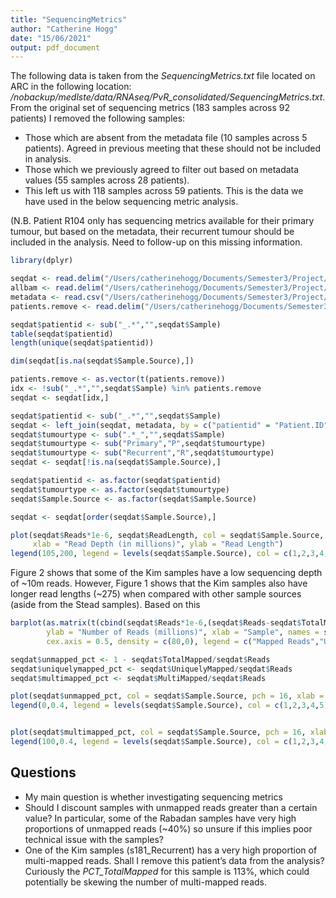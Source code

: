 ```yaml
---
title: "SequencingMetrics"
author: "Catherine Hogg"
date: "15/06/2021"
output: pdf_document
---
```


The following data is taken from the _SequencingMetrics.txt_ file located on ARC in the following location:
_/nobackup/medlste/data/RNAseq/PvR_consolidated/SequencingMetrics.txt_. From the original set of sequencing metrics (183 samples across 92 patients) I removed the following samples:

- Those which are absent from the metadata file (10 samples across 5 patients). Agreed in previous meeting that these should not be included in analysis.
- Those which we previously agreed to filter out based on metadata values (55 samples across 28 patients).
- This left us with 118 samples across 59 patients. This is the data we have used in the below sequencing metric analysis.

(N.B. Patient R104 only has sequencing metrics available for their primary tumour, but based on the metadata, their recurrent tumour should be included in the analysis. Need to follow-up on this missing information.

```r

library(dplyr)

```

```r
seqdat <- read.delim("/Users/catherinehogg/Documents/Semester3/Project/Other/SequencingMetrics.txt", header = TRUE)
allbam <- read.delim("/Users/catherinehogg/Documents/Semester3/Project/Other/all_bam_files.txt", header = FALSE)
metadata <- read.csv("/Users/catherinehogg/Documents/Semester3/Project/Other/Metadata.csv", header = TRUE)
patients.remove <- read.delim("/Users/catherinehogg/Documents/Semester3/Project/Other/patients_remove.txt", header = FALSE)
```

```r

seqdat$patientid <- sub("_.*","",seqdat$Sample)
table(seqdat$patientid)
length(unique(seqdat$patientid))

dim(seqdat[is.na(seqdat$Sample.Source),])
```



```r

patients.remove <- as.vector(t(patients.remove))
idx <- !sub("_.*","",seqdat$Sample) %in% patients.remove
seqdat <- seqdat[idx,]

```

```r

seqdat$patientid <- sub("_.*","",seqdat$Sample)
seqdat <- left_join(seqdat, metadata, by = c("patientid" = "Patient.ID"))
seqdat$tumourtype <- sub(".*_","",seqdat$Sample)
seqdat$tumourtype <- sub("Primary","P",seqdat$tumourtype)
seqdat$tumourtype <- sub("Recurrent","R",seqdat$tumourtype)
seqdat <- seqdat[!is.na(seqdat$Sample.Source),]

seqdat$patientid <- as.factor(seqdat$patientid)
seqdat$tumourtype <- as.factor(seqdat$tumourtype)
seqdat$Sample.Source <- as.factor(seqdat$Sample.Source)

seqdat <- seqdat[order(seqdat$Sample.Source),]
```

```r
plot(seqdat$Reads*1e-6, seqdat$ReadLength, col = seqdat$Sample.Source, pch = 16,
     xlab = "Read Depth (in millions)", ylab = "Read Length")
legend(105,200, legend = levels(seqdat$Sample.Source), col = c(1,2,3,4,5), pch = 16, cex = 0.8)
```

Figure 2 shows that some of the Kim samples have a low sequencing depth of ~10m reads. However, Figure 1 shows that the Kim samples also have longer read lengths (~275) when compared with other sample sources (aside from the Stead samples). Based on this

```r
barplot(as.matrix(t(cbind(seqdat$Reads*1e-6,(seqdat$Reads-seqdat$TotalMapped)*1e-6))),
        ylab = "Number of Reads (millions)", xlab = "Sample", names = seqdat$Sample, las = 3, cex.names = 0.3,
        cex.axis = 0.5, density = c(80,0), legend = c("Mapped Reads","Unmapped Reads"), args.legend = list(x = "topright", cex = 1, bty = "n"))
```

```r

seqdat$unmapped_pct <- 1 - seqdat$TotalMapped/seqdat$Reads
seqdat$uniquelymapped_pct <- seqdat$UniquelyMapped/seqdat$Reads
seqdat$multimapped_pct <- seqdat$MultiMapped/seqdat$Reads

plot(seqdat$unmapped_pct, col = seqdat$Sample.Source, pch = 16, xlab = "Sample", ylab = "Proportion unmapped reads", ylim = c(0,0.45))
legend(0,0.4, legend = levels(seqdat$Sample.Source), col = c(1,2,3,4,5), pch = 16, cex = 0.8)


plot(seqdat$multimapped_pct, col = seqdat$Sample.Source, pch = 16, xlab = "Sample", ylab = "Proportion multi-mapped reads", ylim = c(0,0.4))
legend(100,0.4, legend = levels(seqdat$Sample.Source), col = c(1,2,3,4,5), pch = 16, cex = 0.8)


```

## Questions

* My main question is whether investigating sequencing metrics
* Should I discount samples with unmapped reads greater than a certain value? In particular, some of the Rabadan samples have very high proportions of unmapped reads (~40%) so unsure if this implies poor technical issue with the samples?
* One of the Kim samples (s181_Recurrent) has a very high proportion of multi-mapped reads. Shall I remove this patient's data from the analysis? Curiously the _PCT_TotalMapped_ for this sample is 113%, which could potentially be skewing the number of multi-mapped reads.
